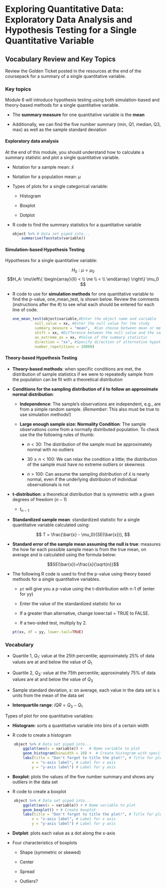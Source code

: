 # Exploring Quantitative Data: Exploratory Data Analysis and Hypothesis Testing for a Single Quantitative Variable

## Vocabulary Review and Key Topics

Review the Golden Ticket posted in the resources at the end of the coursepack for a summary of a single quantitative variable.  

### Key topics

Module 6 will introduce hypothesis testing using both simulation-based and theory-based methods for a single quantitative variable.

* The **summary measure** for one quantitative variable is the **mean**

* Additionally, we can find the five number summary (min, Q1, median, Q3, max) as well as the sample standard deviation

#### Exploratory data analysis {-}

At the end of this module, you should understand how to calculate a summary statistic and plot a single quantitative variable.  

* Notation for a sample mean: $\bar{x}$

* Notation for a population mean: $\mu$

* Types of plots for a single categorical variable:

    - Histogram
    
    - Boxplot
    
    - Dotplot

* R code to find the summary statistics for a quantitative variable

    ```r
    object %>% # Data set piped into...
        summarise(favstats(variable))
    ```

#### Simulation-based Hypothesis Testing {-}

Hypotheses for a single quantitative variable:

$$H_0: \mu = \mu_0$$
$$H_A: \mu\left\{
\begin{array}{ll}
< \\
\ne \\
< \\
\end{array}
\right\}
\mu_0 $$

* R code to use for **simulation methods** for one quantitative variable to find the p-value, one_mean_test, is shown below. Review the comments (instructions after the #) to see what each should be entered for each line of code.

    ```r
    one_mean_test(object$variable,#Enter the object name and variable
              null_value = xx, #Enter the null value for the study
              summary_measure = "mean",  #Can choose between mean or median
              shift = xx, #Difference between the null value and the sample mean
              as_extreme_as = xx, #Value of the summary statistic
              direction = "xx", #Specify direction of alternative hypothesis
              number_repetitions = 10000)
    ```

#### Theory-based Hypothesis Testing {-}

* **Theory-based methods**: when specific conditions are met, the distribution of sample statistics if we were to repeatedly sample from the population can be fit with a theoretical distribution

* **Conditions for the sampling distribution of $\bar{x}$ to follow an approximate normal distribution**:

    * **Independence**: The sample’s observations are independent, e.g., are from a simple random sample. (*Remember*: This also must be true to use simulation methods!)

     * **Large enough sample size: Normality Condition**: The sample observations come from a normally distributed population.  To check use the the following rules of thumb:
     
         - $n < 30$: The distribution of the sample must be approximately normal with no outliers
         
         - $30 \ge n < 100$: We can relax the condition a little; the distribution of the sample must have no extreme outliers or skewness
         
         - $n > 100$: Can assume the sampling distribution of $\bar{x}$ is nearly normal, even if the underlying distribuion of individual observationals is not
         
* **t-distribution**: a theoretical distribution that is symmetric with a given degrees of freedom ($n-1$)

    * $t_{n-1}$

* **Standardized sample mean**: standardized statistic for a single quantitative variable calculated using:

$$
T = \frac{\bar{x} - \mu_0}{SE(\bar{x})},
$$

* **Standard error of the sample mean assuming the null is true**: measures the how far each possible sample mean is from the true mean, on average and is calculated using the formula below:

$$SE(\bar{x})=\frac{s}{\sqrt{n}}$$

* The following R code is used to find the p-value using theory based methods for a single quantitative variables.

    * `pt` will give you a p-value using the t-distribution with n-1 df (enter for yy)
    
    * Enter the value of the standardized statistic for xx

    * If a greater than alternative, change lower.tail = TRUE to FALSE.
    
    * If a two-sided test, multiply by 2.
    
    ```r
    pt(xx, df = yy, lower.tail=TRUE)
    ```


### Vocabulary

* Quartile 1, $Q_1$: value at the 25th percentile; approximately 25\% of data values are at and below the value of $Q_1$

* Quartile 2, $Q_3$: value at the 75th percentile; approximately 75\% of data values are at and below the value of $Q_3$

* Sample standard deviation, $s$: on average, each value in the data set is s units from the mean of the data set

* **Interquartile range**: $IQR = Q_3-Q_1$ 

Types of plot for one quantitative variables:

* **Histogram**: sorts a quantitative variable into bins of a certain width 

* R code to create a histogram

```r
    object %>% # Data set piped into...
        ggplot(aes(x = variable)) +   # Name variable to plot
        geom_histogram(binwidth = 10) +  # Create histogram with specified binwidth
        labs(title = "Don't forget to title the plot!", # Title for plot
            x = "x-axis label", # Label for x axis
            y = "y-axis label") # Label for y axis
```


* **Boxplot**: plots the values of the five number summary and shows any outliers in the data set

* R code to create a boxplot

```r
    object %>% # Data set piped into...
        ggplot(aes(x = variable)) + # Name variable to plot
        geom_boxplot() + # Create boxplot 
        labs(title = "Don't forget to title the plot!", # Title for plot
            x = "x-axis label", # Label for x axis
            y = "y-axis label") # Label for y axis
```

* **Dotplot**: plots each value as a dot along the x-axis

* Four characteristics of boxplots

    - Shape  (symmetric or skewed)
    
    - Center 
    
    - Spread
    
    - Outliers?
    

\newpage
